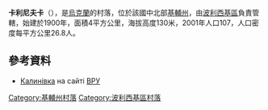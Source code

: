 <!-- 檔案不存在 [[Image:Виїзд_із_села_Калинівка.jpg|right]] -->

{{coord|51|8|25|N|29|47|57|E|scale:30000|display=title}}

'''卡利尼夫卡'''（{{lang-uk|Калинівка}}），是[[烏克蘭|烏克蘭]]的村落，位於該國中北部[[基輔州|基輔州]]，由[[波利西基區|波利西基區]]負責管轄，始建於1900年，面積4平方公里，海拔高度130米，2001年人口107，人口密度每平方公里26.8人。

==參考資料==
* [http://w1.c1.rada.gov.ua/pls/z7502/A005?rdat1=14.06.2011&rf7571=14510 Калинівка]{{dead link|date=2017年11月 |bot=InternetArchiveBot |fix-attempted=yes }} на сайті [[ВРУ|ВРУ]]

{{DEFAULTSORT:Калинівка}}
[[Category:基輔州村落|Category:基輔州村落]]
[[Category:波利西基區村落|Category:波利西基區村落]]


{{Kiev-geo-stub}}